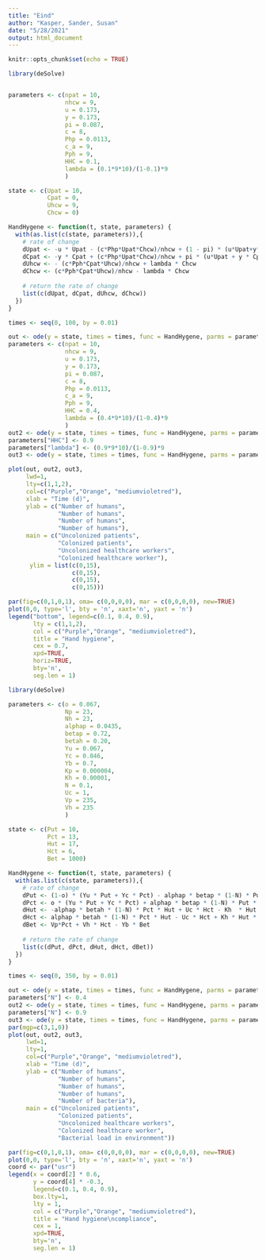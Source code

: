 ```yaml
---
title: "Eind"
author: "Kasper, Sander, Susan"
date: "5/28/2021"
output: html_document
---
```


```r
knitr::opts_chunk$set(echo = TRUE)
```

```r
library(deSolve)


parameters <- c(npat = 10,
                nhcw = 9,
                u = 0.173,
                y = 0.173,
                pi = 0.087,
                c = 8,
                Php = 0.0113,
                c_a = 9,
                Pph = 9,
                HHC = 0.1,
                lambda = (0.1*9*10)/(1-0.1)*9
                )

state <- c(Upat = 10,
           Cpat = 0,
           Uhcw = 9,
           Chcw = 0)

HandHygene <- function(t, state, parameters) {
  with(as.list(c(state, parameters)),{
    # rate of change
    dUpat <- -u * Upat - (c*Php*Upat*Chcw)/nhcw + (1 - pi) * (u*Upat+y*Cpat)
    dCpat <- -y * Cpat + (c*Php*Upat*Chcw)/nhcw + pi * (u*Upat + y * Cpat)
    dUhcw <- - (c*Pph*Cpat*Uhcw)/nhcw + lambda * Chcw
    dChcw <- (c*Pph*Cpat*Uhcw)/nhcw - lambda * Chcw
    
    # return the rate of change
    list(c(dUpat, dCpat, dUhcw, dChcw))
  })
}

```

```r
times <- seq(0, 100, by = 0.01)

out <- ode(y = state, times = times, func = HandHygene, parms = parameters)
parameters <- c(npat = 10,
                nhcw = 9,
                u = 0.173,
                y = 0.173,
                pi = 0.087,
                c = 8,
                Php = 0.0113,
                c_a = 9,
                Pph = 9,
                HHC = 0.4,
                lambda = (0.4*9*10)/(1-0.4)*9
                )
out2 <- ode(y = state, times = times, func = HandHygene, parms = parameters)
parameters["HHC"] <- 0.9
parameters["lambda"] <- (0.9*9*10)/(1-0.9)*9
out3 <- ode(y = state, times = times, func = HandHygene, parms = parameters)

plot(out, out2, out3,
     lwd=1, 
     lty=c(1,1,2),
     col=c("Purple","Orange", "mediumvioletred"),
     xlab = "Time (d)", 
     ylab = c("Number of humans",
              "Number of humans",
              "Number of humans",
              "Number of humans"), 
     main = c("Uncolonized patients",
              "Colonized patients",
              "Uncolonized healthcare workers",
              "Colonized healthcare worker"),
      ylim = list(c(0,15),
                  c(0,15),
                  c(0,15),
                  c(0,15)))

par(fig=c(0,1,0,1), oma= c(0,0,0,0), mar = c(0,0,0,0), new=TRUE)
plot(0,0, type='l', bty = 'n', xaxt='n', yaxt = 'n')
legend("bottom", legend=c(0.1, 0.4, 0.9), 
       lty = c(1,1,2), 
       col = c("Purple","Orange", "mediumvioletred"), 
       title = "Hand hygiene", 
       cex = 0.7, 
       xpd=TRUE, 
       horiz=TRUE, 
       bty='n', 
       seg.len = 1)
```


```r
library(deSolve)

parameters <- c(o = 0.067,
                Np = 23,
                Nh = 23,
                alphap = 0.0435,
                betap = 0.72,
                betah = 0.20,
                Yu = 0.067,
                Yc = 0.046,
                Yb = 0.7,
                Kp = 0.000004,
                Kh = 0.00001,
                N = 0.1,
                Uc = 1,
                Vp = 235,
                Vh = 235
                )

state <- c(Put = 10,
           Pct = 13,
           Hut = 17,
           Hct = 6,
           Bet = 1000)

HandHygene <- function(t, state, parameters) {
  with(as.list(c(state, parameters)),{
    # rate of change
    dPut <- (1-o) * (Yu * Put + Yc * Pct) - alphap * betap * (1-N) * Put * Hct - Kp * Put * Bet - Yu * Put
    dPct <- o * (Yu * Put + Yc * Pct) + alphap * betap * (1-N) * Put * Hct + Kp * Put * Bet - Yc * Pct
    dHut <- -alphap * betah * (1-N) * Pct * Hut + Uc * Hct - Kh  * Hut * Bet
    dHct <- alphap * betah * (1-N) * Pct * Hut - Uc * Hct + Kh * Hut * Bet
    dBet <- Vp*Pct + Vh * Hct - Yb * Bet 
    
    # return the rate of change
    list(c(dPut, dPct, dHut, dHct, dBet))
  })
}

```

```r
times <- seq(0, 350, by = 0.01)

out <- ode(y = state, times = times, func = HandHygene, parms = parameters)
parameters["N"] <- 0.4
out2 <- ode(y = state, times = times, func = HandHygene, parms = parameters)
parameters["N"] <- 0.9
out3 <- ode(y = state, times = times, func = HandHygene, parms = parameters)
par(mgp=c(3,1,0)) 
plot(out, out2, out3,
     lwd=1, 
     lty=1,
     col=c("Purple","Orange", "mediumvioletred"),
     xlab = "Time (d)", 
     ylab = c("Number of humans",
              "Number of humans",
              "Number of humans",
              "Number of humans",
              "Number of bacteria"), 
     main = c("Uncolonized patients",
              "Colonized patients",
              "Uncolonized healthcare workers",
              "Colonized healthcare worker",
              "Bacterial load in environment"))

par(fig=c(0,1,0,1), oma= c(0,0,0,0), mar = c(0,0,0,0), new=TRUE)
plot(0,0, type='l', bty = 'n', xaxt='n', yaxt = 'n')
coord <- par("usr")
legend(x = coord[2] * 0.6, 
       y = coord[4] * -0.3, 
       legend=c(0.1, 0.4, 0.9), 
       box.lty=1,
       lty = 1, 
       col = c("Purple","Orange", "mediumvioletred"), 
       title = "Hand hygiene\ncompliance", 
       cex = 1, 
       xpd=TRUE, 
       bty='n', 
       seg.len = 1)
```
